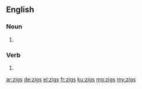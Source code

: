 ==English==

===Noun===
{{head|en|noun plural form}}

# {{plural of|zig|lang=en}}

===Verb===
{{head|en|verb form}}

# {{en-third-person singular of|zig}}

[[ar:zigs]]
[[de:zigs]]
[[el:zigs]]
[[fr:zigs]]
[[ku:zigs]]
[[mg:zigs]]
[[my:zigs]]